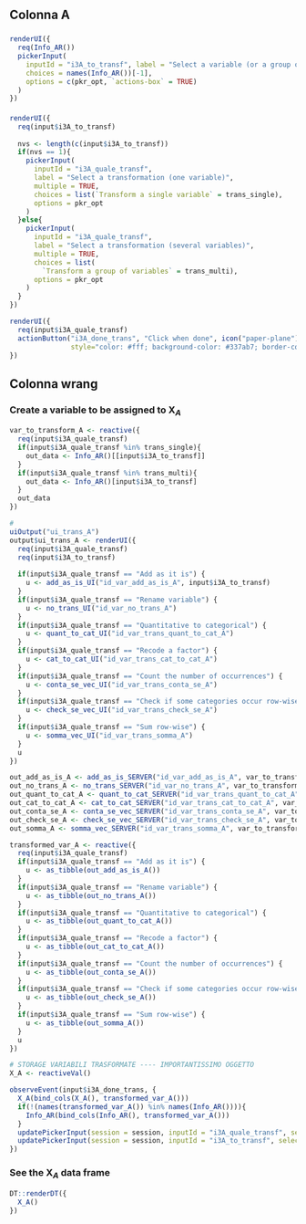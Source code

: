 Colonna A {.sidebar}
-----------------------------------------------------------------------

### 

#### 

```r
renderUI({    
  req(Info_AR())
  pickerInput(
    inputId = "i3A_to_transf", label = "Select a variable (or a group of variables) to transform", multiple = TRUE,
    choices = names(Info_AR())[-1],
    options = c(pkr_opt, `actions-box` = TRUE)
  )
})
```

#### 

```r
renderUI({
  req(input$i3A_to_transf)
  
  nvs <- length(c(input$i3A_to_transf))
  if(nvs == 1){
    pickerInput(
      inputId = "i3A_quale_transf",
      label = "Select a transformation (one variable)",
      multiple = TRUE,
      choices = list(`Transform a single variable` = trans_single),
      options = pkr_opt
    )
  }else{
    pickerInput(
      inputId = "i3A_quale_transf",
      label = "Select a transformation (several variables)",
      multiple = TRUE,
      choices = list(
        `Transform a group of variables` = trans_multi),
      options = pkr_opt
    )
  }
})

renderUI({
  req(input$i3A_quale_transf)
  actionButton("i3A_done_trans", "Click when done", icon("paper-plane"), 
               style="color: #fff; background-color: #337ab7; border-color: #2e6da4")
})
```

Colonna wrang {.tabset}
-----------------------------------------------------------------------
### Create a variable to be assigned to $\mathbf{X}_A$

```r
var_to_transform_A <- reactive({
  req(input$i3A_quale_transf)
  if(input$i3A_quale_transf %in% trans_single){
    out_data <- Info_AR()[[input$i3A_to_transf]]
  }
  if(input$i3A_quale_transf %in% trans_multi){
    out_data <- Info_AR()[input$i3A_to_transf]
  }
  out_data
})

# 
uiOutput("ui_trans_A")
output$ui_trans_A <- renderUI({
  req(input$i3A_quale_transf)
  req(input$i3A_to_transf)
  
  if(input$i3A_quale_transf == "Add as it is") {
    u <- add_as_is_UI("id_var_add_as_is_A", input$i3A_to_transf)
  }
  if(input$i3A_quale_transf == "Rename variable") {
    u <- no_trans_UI("id_var_no_trans_A")
  }
  if(input$i3A_quale_transf == "Quantitative to categorical") {
    u <- quant_to_cat_UI("id_var_trans_quant_to_cat_A")
  }
  if(input$i3A_quale_transf == "Recode a factor") {
    u <- cat_to_cat_UI("id_var_trans_cat_to_cat_A")
  }
  if(input$i3A_quale_transf == "Count the number of occurrences") {
    u <- conta_se_vec_UI("id_var_trans_conta_se_A")
  }
  if(input$i3A_quale_transf == "Check if some categories occur row-wise") {
    u <- check_se_vec_UI("id_var_trans_check_se_A")
  }
  if(input$i3A_quale_transf == "Sum row-wise") {
    u <- somma_vec_UI("id_var_trans_somma_A")
  }
  u
})

out_add_as_is_A <- add_as_is_SERVER("id_var_add_as_is_A", var_to_transform_A)
out_no_trans_A <- no_trans_SERVER("id_var_no_trans_A", var_to_transform_A)
out_quant_to_cat_A <- quant_to_cat_SERVER("id_var_trans_quant_to_cat_A", var_to_transform_A)
out_cat_to_cat_A <- cat_to_cat_SERVER("id_var_trans_cat_to_cat_A", var_to_transform_A)
out_conta_se_A <- conta_se_vec_SERVER("id_var_trans_conta_se_A", var_to_transform_A)
out_check_se_A <- check_se_vec_SERVER("id_var_trans_check_se_A", var_to_transform_A)
out_somma_A <- somma_vec_SERVER("id_var_trans_somma_A", var_to_transform_A)

transformed_var_A <- reactive({
  req(input$i3A_quale_transf)
  if(input$i3A_quale_transf == "Add as it is") {
    u <- as_tibble(out_add_as_is_A())
  }
  if(input$i3A_quale_transf == "Rename variable") {
    u <- as_tibble(out_no_trans_A())
  }
  if(input$i3A_quale_transf == "Quantitative to categorical") {
    u <- as_tibble(out_quant_to_cat_A())
  }
  if(input$i3A_quale_transf == "Recode a factor") {
    u <- as_tibble(out_cat_to_cat_A())
  }
  if(input$i3A_quale_transf == "Count the number of occurrences") {
    u <- as_tibble(out_conta_se_A())
  }
  if(input$i3A_quale_transf == "Check if some categories occur row-wise") {
    u <- as_tibble(out_check_se_A())
  }
  if(input$i3A_quale_transf == "Sum row-wise") {
    u <- as_tibble(out_somma_A())
  }
  u
})

# STORAGE VARIABILI TRASFORMATE ---- IMPORTANTISSIMO OGGETTO
X_A <- reactiveVal()

observeEvent(input$i3A_done_trans, {
  X_A(bind_cols(X_A(), transformed_var_A()))
  if(!(names(transformed_var_A()) %in% names(Info_AR()))){
    Info_AR(bind_cols(Info_AR(), transformed_var_A()))
  }
  updatePickerInput(session = session, inputId = "i3A_quale_transf", selected = "")
  updatePickerInput(session = session, inputId = "i3A_to_transf", selected = "")
})

```
### See the $\mathbf{X}_A$ data frame
```r
DT::renderDT({
  X_A()
})
```
